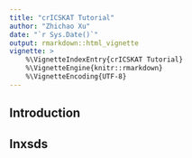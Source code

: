 ```yaml
---
title: "crICSKAT Tutorial"
author: "Zhichao Xu"
date: "`r Sys.Date()`"
output: rmarkdown::html_vignette
vignette: >
    %\VignetteIndexEntry{crICSKAT Tutorial}
    %\VignetteEngine{knitr::rmarkdown}
    %\VignetteEncoding{UTF-8}
---
```


## Introduction 

## Inxsds
